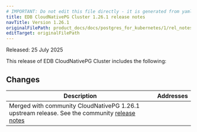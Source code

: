 ```yaml
---
# IMPORTANT: Do not edit this file directly - it is generated from yaml source.
title: EDB CloudNativePG Cluster 1.26.1 release notes
navTitle: Version 1.26.1
originalFilePath: product_docs/docs/postgres_for_kubernetes/1/rel_notes/src/1.26.1_rel_notes.yml
editTarget: originalFilePath
---
```


Released: 25 July 2025

This release of EDB CloudNativePG Cluster includes the following:

## Changes

<table class="table w-100"><thead><tr><th>Description</th><th width="10%">Addresses</th></tr></thead><tbody>
<tr><td>Merged with community CloudNativePG 1.26.1 upstream release. 
See the community <a href="https://cloudnative-pg.io/documentation/1.26/release_notes/v1.26/">release notes</a>
</td><td></td></tr>
</tbody></table>


